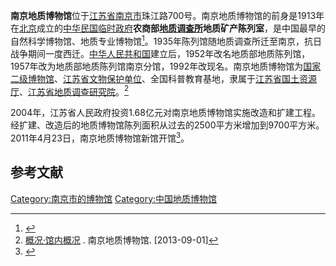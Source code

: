 {{expand|time=2013-09-01T15:20:39+00:00}}
{{refimprove|time=2013-09-01T15:20:39+00:00}}
{{文物保护单位
| 级别 = 省级
| 省区市 = 江苏省
| 名称 = 南京地质调查所陈列室旧址
| 图片 = Nanjing Geological Museum, Old Buiding- 150524601.JPG
| 说明 = 现为南京地质博物馆老馆
| 编号 = 518
| 分类 = 近现代重要史迹及代表性建筑
| 时代 = 1935年
| 所在 = {{CHN}}[[江苏省|江苏省]][[南京市|南京市]]
| 登录 = 2002年
}}

'''南京地质博物馆'''位于[[江苏省|江苏省]][[南京市|南京市]]珠江路700号。南京地质博物馆的前身是1913年在[[北京|北京]]成立的[[中華民國臨時政府_(1912年－1913年)|中华民国临时政府]]'''农商部[[中央地质调查所|地质调查所]]地质矿产陈列室'''，是中国最早的自然科学博物馆、地质专业博物馆<ref>{{Cite book|title=中国博物馆指南|last=黎先耀主编；张秋英等编写|publisher=北京：中国旅游出版社|year=1988.10|isbn=7-5032-0130-4|pages=450}}</ref>。1935年陈列馆随地质调查所迁至南京，抗日战争期间一度西迁。[[中华人民共和国|中华人民共和国]]建立后，1952年改名地质部地质陈列馆，1957年改为地质部地质陈列馆南京分馆，1992年改现名。南京地质博物馆为[[国家二级博物馆|国家二级博物馆]]、[[江苏省文物保护单位|江苏省文物保护单位]]、全国科普教育基地，隶属于[[江苏省国土资源厅|江苏省国土资源厅]]、[[江苏省地质调查研究院|江苏省地质调查研究院]]。<ref>[http://www.njgeologicalmuseum.com/News_SingleList.aspx?id=4&tid=2 概况·馆内概况] {{Wayback|url=http://www.njgeologicalmuseum.com/News_SingleList.aspx?id=4&tid=2 |date=20130501115447 }}. 南京地质博物馆. [2013-09-01]</ref>

2004年，江苏省人民政府投资1.68亿元对南京地质博物馆实施改造和扩建工程。经扩建、改造后的地质博物馆陈列面积从过去的2500平方米增加到9700平方米。2011年4月23日，南京地质博物馆新馆开馆<ref>{{Cite book|title=江苏年鉴 2011|last=牟国义主编|publisher=江苏年鉴杂志社|year=2011.12|pages=423}}</ref>。

==参考文献==
{{reflist}}

{{南京市境内的江苏省文物保护单位}}
{{南京民国建筑}}

[[Category:南京市的博物馆|Category:南京市的博物馆]]
[[Category:中国地质博物馆|Category:中国地质博物馆]]